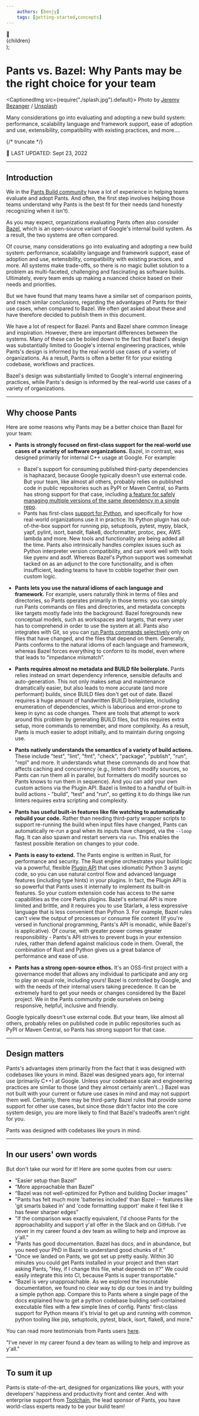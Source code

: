 ```yaml
---
    authors: [benjy]
    tags: [getting-started,concepts]
---
```


  <div className="hero">
    <div className="container" style={{ "text-align": "center" }}>
      <div className="hero__title">👖</div>
      <div className="hero__subtitle">{children}</div>
    </div>
  </div>
);

# Pants vs. Bazel: Why Pants may be the right choice for your team

<CaptionedImg src={require("./splash.jpg").default}>
  Photo by [Jeremy
  Bezanger](https://unsplash.com/@unarchive?utm_source=ghost&utm_medium=referral&utm_campaign=api-credit)
  /
  [Unsplash](https://unsplash.com/?utm_source=ghost&utm_medium=referral&utm_campaign=api-credit)
</CaptionedImg>

Many considerations go into evaluating and adopting a new build system: performance, scalability language and framework support, ease of adoption and use, extensibility, compatibility with existing practices, and more.…

{/* truncate */}

📆 LAST UPDATED: Sept 23, 2022

---

## Introduction

We in the [Pants Build community](https://www.pantsbuild.org/docs/the-pants-community) have a lot of experience in helping teams evaluate and adopt Pants. And often, the first step involves helping those teams understand why Pants is the best fit for their needs (and honestly recognizing when it isn't).

As you may expect, organizations evaluating Pants often also consider [Bazel](https://bazel.build/), which is an open-source variant of Google's internal build system. As a result, the two systems are often compared.

Of course, many considerations go into evaluating and adopting a new build system: performance, scalability language and framework support, ease of adoption and use, extensibility, compatibility with existing practices, and more. All systems make trade-offs, so there is no magic bullet solution to a problem as multi-faceted, challenging and fascinating as software builds. Ultimately, every team ends up making a nuanced choice based on their needs and priorities.

But we have found that many teams have a similar set of comparison points, and reach similar conclusions, regarding the advantages of Pants for their use cases, when compared to Bazel. We often get asked about these and have therefore decided to publish them in this document.

We have a lot of respect for Bazel. Pants and Bazel share common lineage and inspiration. However, there are important differences between the systems. Many of these can be boiled down to the fact that Bazel's design was substantially limited to Google's internal engineering practices, while Pants's design is informed by the real-world use cases of a variety of organizations. As a result, Pants is often a better fit for your existing codebase, workflows and practices.

<Hero>
  Bazel's design was substantially limited to Google's internal engineering
  practices, while Pants's design is informed by the real-world use cases of a
  variety of organizations.
</Hero>

---

## Why choose Pants

Here are some reasons why Pants may be a better choice than Bazel for your team:

- **Pants is strongly focused on first-class support for the real-world use cases of a variety of software organizations.** Bazel, in contrast, was designed primarily for internal C++ usage at Google. For example:

  - Bazel's support for consuming published third-party dependencies is haphazard, because Google typically doesn't use external code. But your team, like almost all others, probably relies on published code in public repositories such as PyPI or Maven Central, so Pants has strong support for that case, including [a feature for safely managing multiple versions of the same dependency in a single repo](../2022-05-25-multiple-lockfiles-python/index.mdx).
  - Pants has first-class [support for Python](https://www.pantsbuild.org/docs/python), and specifically for how real-world organizations use it in practice. Its Python plugin has out-of-the-box support for running pip, setuptools, pytest, mypy, black, yapf, pylint, isort, bandit, flake8, docformatter, protoc, pex, AWS lambda and more. New tools and functionality are being added all the time. Pants also intrinsically handles complex issues such as Python interpreter version compatibility, and can work well with tools like pyenv and asdf. Whereas Bazel's Python support was somewhat tacked on as an adjunct to the core functionality, and is often insufficient, leading teams to have to cobble together their own custom logic.

- **Pants lets you use the natural idioms of each language and framework.** For example, users naturally think in terms of files and directories, so Pants operates primarily in those terms: you can simply run Pants commands on files and directories, and metadata concepts like targets mostly fade into the background. Bazel foregrounds new conceptual models, such as workspaces and targets, that every user has to comprehend in order to use the system at all. Pants also integrates with Git, so you can [run Pants commands selectively](https://www.pantsbuild.org/docs/advanced-target-selection#running-over-changed-files-with---changed-since) only on files that have changed, and the files that depend on them. Generally, Pants conforms to the natural idioms of each language and framework, whereas Bazel forces everything to conform to its model, even where that leads to “impedance mismatch”.
- **Pants requires almost no metadata and BUILD file boilerplate.** Pants relies instead on smart dependency inference, sensible defaults and auto-generation. This not only makes setup and maintenance dramatically easier, but also leads to more accurate (and more performant) builds, since BUILD files don't get out of date. Bazel requires a huge amount of handwritten BUILD boilerplate, including enumeration of dependencies, which is laborious and error-prone to keep in sync as code changes. There are tools that attempt to work around this problem by generating BUILD files, but this requires extra setup, more commands to remember, and more complexity. As a result, Pants is much easier to adopt initially, and to maintain during ongoing use.
- **Pants natively understands the semantics of a variety of build actions.** These include "test", "lint", "fmt", "check", "package", "publish", "run", "repl" and more. It understands what these commands do and how that affects caching and concurrency (e.g., linters don't modify sources, so Pants can run them all in parallel, but formatters do modify sources so Pants knows to run them in sequence). And you can add your own custom actions via the Plugin API. Bazel is limited to a handful of built-in build actions - "build", “test” and "run", so getting it to do things like run linters requires extra scripting and complexity.
- **Pants has useful built-in features like file watching to automatically rebuild your code.** Rather than needing third-party wrapper scripts to support re-running the build when input files have changed, Pants can automatically re-run a goal when its inputs have changed, via the `--loop` flag. It can also spawn and restart servers via `run`. This enables the fastest possible iteration on changes to your code.
- **Pants is easy to extend.** The Pants engine is written in Rust, for performance and security. The Rust engine orchestrates your build logic via a powerful, flexible [Plugin API](https://www.pantsbuild.org/docs/plugins-overview) that uses idiomatic Python 3 async code, so you can use natural control flow and advanced language features (including type hints) in your plugins. In fact, the Plugin API is so powerful that Pants uses it internally to implement its built-in features. So your custom extension code has access to the same capabilities as the core Pants plugins. Bazel's external API is more limited and brittle, and it requires you to use Starlark, a less expressive language that is less convenient than Python 3. For example, Bazel rules can't view the output of processes or consume file content (If you're versed in functional programming, Pants's API is monadic, while Bazel's is applicative). Of course, with greater power comes greater responsibility - Pants's API strives to prevent bugs in your extension rules, rather than defend against malicious code in them. Overall, the combination of Rust and Python gives us a great balance of performance and ease of use.
- **Pants has a strong open-source ethos.** It's an OSS-first project with a governance model that allows any individual to participate and any org to play an equal role, including yours! Bazel is controlled by Google, and with the needs of their internal users taking precedence. It can be extremely hard to get your needs or changes considered by the Bazel project. We in the Pants community pride ourselves on being responsive, helpful, inclusive and friendly.

<Hero>
  Google typically doesn't use external code. But your team, like almost all
  others, probably relies on published code in public repositories such as PyPI
  or Maven Central, so Pants has strong support for that case.
</Hero>

---

## Design matters

Pants's advantages stem primarily from the fact that it was designed with codebases like yours in mind. Bazel was designed years ago, for internal use (primarily C++) at Google. Unless your codebase scale and engineering practices are similar to those (and they almost certainly aren't...) Bazel was not built with your current or future use cases in mind and may not support them well. Certainly, there may be third-party Bazel rules that provide some support for other use cases, but since those didn't factor into the core system design, you are more likely to find that Bazel's tradeoffs aren't right for you.

<Hero>Pants was designed with codebases like yours in mind.</Hero>

---

## In our users' own words

But don't take our word for it! Here are some quotes from our users:

- “Easier setup than Bazel”
- “More approachable than Bazel”
- “Bazel was not well-optimized for Python and building Docker images”
- “Pants has felt much more 'batteries included' than Bazel -- features like 'git smarts baked in' and 'code formatting support' make it feel like it has fewer sharper edges”
- "If the comparison was exactly equivalent, I'd choose Pants for the approachability and support y'all offer in the Slack and on GitHub. I've never in my career found a dev team as willing to help and improve as y'all."
- "Pants has good documentation. Bazel has docs, and in abundance, but you need your PhD in Bazel to understand good chunks of it."
- "Once we landed on Pants, we got set up pretty easily. Within 30 minutes you could get Pants installed in your project and then start asking Pants, "Hey, if I change this file, what depends on it?" We could easily integrate this into CI, because Pants is super transportable."
- “Bazel is very unapproachable. As we explored the inscrutable documentation, we found no clear way to dip our toes in and try building a simple python app. Compare this to Pants where a single page of the docs explained how to get a python codebase building self-contained executable files with a few simple lines of config. Pants' first-class support for Python means it's trivial to get up and running with common python tooling like pip, setuptools, pytest, black, isort, flake8, and more.”

You can read more testimonials from Pants users [here](https://www.pantsbuild.org/docs/testimonials).

<Hero>
  "I've never in my career found a dev team as willing to help and improve as
  y'all."
</Hero>

---

## To sum it up

Pants is state-of-the-art, designed for organizations like yours, with your developers' happiness and productivity front and center. And with enterprise support from [Toolchain](https://toolchain.com/), the lead sponsor of Pants, you have world-class experts ready to be your build team!
